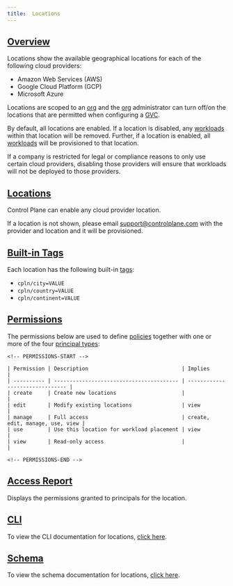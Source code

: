 ```yaml
---
title:  Locations
---
```


## [Overview](#overview)

Locations show the available geographical locations for each of the following cloud providers:

- Amazon Web Services (AWS)
- Google Cloud Platform (GCP)
- Microsoft Azure

Locations are scoped to an [org](/api-reference/org) and the [org](/api-reference/org) administrator can turn off/on the locations that
are permitted when configuring a [GVC](/api-reference/gvc).

By default, all locations are enabled. If a location is disabled, any [workloads](workload) within that location will
be removed. Further, if a location is enabled, all [workloads](workload) will be provisioned to that location.

<Note>
If a company is restricted for legal or compliance reasons to only use certain cloud providers, disabling those providers 
will ensure that workloads will not be deployed to those providers.
</Note>

## [Locations](#locations)

Control Plane can enable any cloud provider location.

If a location is not shown, please email [support@controlplane.com](mailto:support@controlplane.com) with the provider and location and it will be provisioned.

## [Built-in Tags](#tags)

Each location has the following built-in [tags](misc#tags):

- `cpln/city=VALUE`
- `cpln/country=VALUE`
- `cpln/continent=VALUE`

## [Permissions](#permissions)

The permissions below are used to define [policies](/api-reference/policy) together with one or more of the four
[principal types](/concepts/principal_types):
```
<!-- PERMISSIONS-START -->

| Permission | Description                              | Implies                         |
| ---------- | ---------------------------------------- | ------------------------------- |
| create     | Create new locations                     |                                 |
| edit       | Modify existing locations                | view                            |
| manage     | Full access                              | create, edit, manage, use, view |
| use        | Use this location for workload placement | view                            |
| view       | Read-only access                         |                                 |

<!-- PERMISSIONS-END -->
```
## [Access Report](#access-report)

Displays the permissions granted to principals for the location.

## [CLI](#cli)

To view the CLI documentation for locations, [click here](cli#location).

## [Schema](#schema)

To view the schema documentation for locations, [click here](schemas/location).
